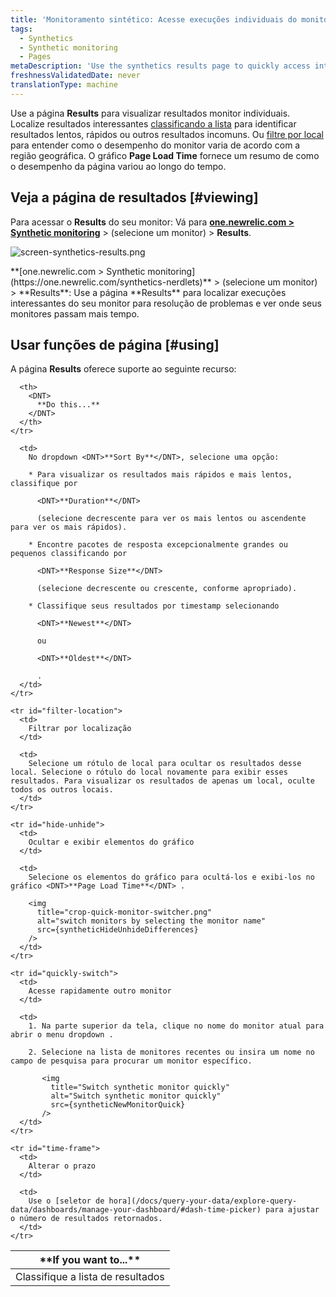 ```yaml
---
title: 'Monitoramento sintético: Acesse execuções individuais do monitor'
tags:
  - Synthetics
  - Synthetic monitoring
  - Pages
metaDescription: 'Use the synthetics results page to quickly access interesting monitor results, and to sort your results by location and performance.'
freshnessValidatedDate: never
translationType: machine
---
```





Use a página <DNT>**Results**</DNT> para visualizar resultados monitor individuais. Localize resultados interessantes [classificando a lista](#sort-list) para identificar resultados lentos, rápidos ou outros resultados incomuns. Ou [filtre por local](#filter-location) para entender como o desempenho do monitor varia de acordo com a região geográfica. O gráfico <DNT>**Page Load Time**</DNT> fornece um resumo de como o desempenho da página variou ao longo do tempo.

## Veja a página de resultados [#viewing]

Para acessar o <DNT>**Results**</DNT> do seu monitor: Vá para <DNT>**[one.newrelic.com > Synthetic monitoring](https://one.newrelic.com/synthetics-nerdlets)**</DNT> > (selecione um monitor) > <DNT>**Results**</DNT>.

<img
  title="screen-synthetics-results.png"
  alt="screen-synthetics-results.png"
  src={syntheticResultsPage}
/>

<figcaption>
  <DNT>**[one.newrelic.com > Synthetic monitoring](https://one.newrelic.com/synthetics-nerdlets)**</DNT> > (selecione um monitor) > <DNT>**Results**</DNT>: Use a página <DNT>**Results**</DNT> para localizar execuções interessantes do seu monitor para resolução de problemas e ver onde seus monitores passam mais tempo.
</figcaption>

## Usar funções de página [#using]

A página <DNT>**Results**</DNT> oferece suporte ao seguinte recurso:

<table>
  <thead>
    <tr>
      <th width={200}>
        <DNT>
          **If you want to...**
        </DNT>
      </th>

      <th>
        <DNT>
          **Do this...**
        </DNT>
      </th>
    </tr>
  </thead>

  <tbody>
    <tr id="sort-list">
      <td>
        Classifique a lista de resultados
      </td>

      <td>
        No dropdown <DNT>**Sort By**</DNT>, selecione uma opção:

        * Para visualizar os resultados mais rápidos e mais lentos, classifique por

          <DNT>**Duration**</DNT>

          (selecione decrescente para ver os mais lentos ou ascendente para ver os mais rápidos).

        * Encontre pacotes de resposta excepcionalmente grandes ou pequenos classificando por

          <DNT>**Response Size**</DNT>

          (selecione decrescente ou crescente, conforme apropriado).

        * Classifique seus resultados por timestamp selecionando

          <DNT>**Newest**</DNT>

          ou

          <DNT>**Oldest**</DNT>

          .
      </td>
    </tr>

    <tr id="filter-location">
      <td>
        Filtrar por localização
      </td>

      <td>
        Selecione um rótulo de local para ocultar os resultados desse local. Selecione o rótulo do local novamente para exibir esses resultados. Para visualizar os resultados de apenas um local, oculte todos os outros locais.
      </td>
    </tr>

    <tr id="hide-unhide">
      <td>
        Ocultar e exibir elementos do gráfico
      </td>

      <td>
        Selecione os elementos do gráfico para ocultá-los e exibi-los no gráfico <DNT>**Page Load Time**</DNT> .

        <img
          title="crop-quick-monitor-switcher.png"
          alt="switch monitors by selecting the monitor name"
          src={syntheticHideUnhideDifferences}
        />
      </td>
    </tr>

    <tr id="quickly-switch">
      <td>
        Acesse rapidamente outro monitor
      </td>

      <td>
        1. Na parte superior da tela, clique no nome do monitor atual para abrir o menu dropdown .

        2. Selecione na lista de monitores recentes ou insira um nome no campo de pesquisa para procurar um monitor específico.

           <img
             title="Switch synthetic monitor quickly"
             alt="Switch synthetic monitor quickly"
             src={syntheticNewMonitorQuick}
           />
      </td>
    </tr>

    <tr id="time-frame">
      <td>
        Alterar o prazo
      </td>

      <td>
        Use o [seletor de hora](/docs/query-your-data/explore-query-data/dashboards/manage-your-dashboard/#dash-time-picker) para ajustar o número de resultados retornados.
      </td>
    </tr>
  </tbody>
</table>